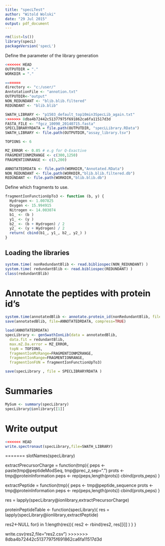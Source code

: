 ```yaml
---
title: "specLTest"
author: "Witold Wolski"
date: "29 Jul 2015"
output: pdf_document
---
```



```r
rm(list=ls())
library(specL)
packageVersion('specL')
```

Define the parameter of the library generation

```r
<<<<<<< HEAD
OUTPUTDIR = "."
WORKDIR = "."

=======
directory <- "c:/user/"
AnntotationFile <- "annotion.txt"
OUTPUTDIR<-"output"
NON_REDUNDANT <- "blib.blib.filtered"
REDUNDANT <- "blib.blib"

SWATH_LIBRARY <- "p1503_default_top10min3SpecLib_again.txt"
>>>>>>> 8dba4b72442c51377975f691862ca6fa11517d3d
FASTA_FILE <- "fgcz_10090_20140715.fasta"
SPECLIBRARYRDATA = file.path(OUTPUTDIR, "specLLibrary.RData")
SWATH_LIBRARY <- file.path(OUTPUTDIR,"assay_library.tsv")

TOPIONS <- 6

MZ_ERROR <- 0.05 # e.g for Q-Exactive
FRAGMENTIONMZRANGE <- c(300,1250)
FRAGMENTIONRANGE <- c(3,200)

ANNOTATEDRDATA <- file.path(WORKDIR,"Annotated.RData")
NON_REDUNDANT <- file.path(WORKDIR,"blib.blib.filtered.db")
REDUNDANT <- file.path(WORKDIR,"blib.blib.db")

```

Define which fragments to use.

```r
fragmentIonFunctionUpTo3 <- function (b, y) {
  Hydrogen <- 1.007825
  Oxygen <- 15.994915
  Nitrogen <- 14.003074
  b1_ <- (b )
  y1_ <- (y )
  b2_ <- (b + Hydrogen) / 2
  y2_ <- (y + Hydrogen) / 2 
  return( cbind(b1_, y1_, b2_, y2_) )
}
```

## Loading the libraries

```r
system.time( nonRedundantBlib <- read.bibliospec(NON_REDUNDANT) )
system.time( redundantBlib <- read.bibliospec(REDUNDANT) )
class(redundantBlib)

```


# Annotate the peptides with protein id's

```r
system.time(annotatedBlib <- annotate.protein_id(nonRedundantBlib, file=FASTA_FILE))
save(annotatedBlib, file=ANNOTATEDRDATA, compress=TRUE)

```

```r

load(ANNOTATEDRDATA)
specLibrary <- genSwathIonLib(data = annotatedBlib,
  data.fit = redundantBlib,
  max.mZ.Da.error = MZ_ERROR,
  topN = TOPIONS,
  fragmentIonMzRange=FRAGMENTIONMZRANGE,
  fragmentIonRange=FRAGMENTIONRANGE,
  fragmentIonFUN = fragmentIonFunctionUpTo3)

save(specLibrary , file = SPECLIBRARYRDATA )

```

# Summaries

```r
MySum <- summary(specLibrary)
specLibrary@ionlibrary[[1]]

```

# Write output


```r
<<<<<<< HEAD
write.spectronaut(specLibrary,file=SWATH_LIBRARY)

```

=======
slotNames(specLibrary)

extractPrecursorCharge = function(tmp){
  peps <- paste(tmp@peptideModSeq, tmp@prec_z,sep=".")
  prots <- tmp@proteinInformation
  peps <- rep(peps,length(prots))
  cbind(prots,peps)
}

extractPeptide = function(tmp){
  peps <- tmp@peptide_sequence
  prots <- tmp@proteinInformation
  peps <- rep(peps,length(prots))
  cbind(prots,peps)
}

res = lapply(specLibrary@ionlibrary,extractPrecursorCharge)

proteinPeptideTable <- function(specLibrary){
  res = lapply(specLibrary@ionlibrary,extractPeptide)
  
  res2<-NULL
  for(i in 1:length(res)){
    res2 <- rbind(res2, res[[i]] )
  }
}

write.csv(res2,file="res2.csv")
>>>>>>> 8dba4b72442c51377975f691862ca6fa11517d3d



